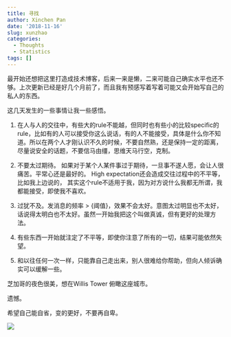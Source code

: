 ```yaml
---
title: 寻找
author: Xinchen Pan
date: '2018-11-16'
slug: xunzhao
categories:
  - Thoughts
  - Statistics
tags: []
---
```


最开始还想把这里打造成技术博客，后来一来是懒，二来可能自己确实水平也还不够。上次更新已经是好几个月前了，而且我有预感写着写着可能又会开始写自己的私人的东西。

这几天发生的一些事情让我一些感悟。

1. 在人与人的交往中，有些大的rule不能越，但同时也有些小的比较specific的rule，比如有的人可以接受你这么说话，有的人不能接受，具体是什么你不知道。所以在两个人才刚认识不久的时候，不要自然熟，还是保持一定的距离，尽量说安全的话题，不要信马由缰，思维天马行空，克制。

2. 不要太过期待。 如果对于某个人某件事过于期待，一旦事不遂人愿，会让人很痛苦。平常心还是最好的。 High expectation还会造成交往过程中的不平等，比如我上边说的， 其实这个rule不适用于我，因为对方说什么我都无所谓，我都能接受，即使我不喜欢。

3. 过犹不及。发消息的频率 > {阈值}，效果不会太好。意图太过明显也不太好，话说得太明白也不太好。虽然一开始我把这个叫做真诚，但有更好的处理方法。

4. 有些东西一开始就注定了不平等，即使你注意了所有的一切，结果可能依然失望。

5. 和以往任何一次一样，只能靠自己走出来，别人很难给你帮助，但向人倾诉确实可以缓解一些。

芝加哥的夜色很美，想在Willis Tower 俯瞰这座城市。

遗憾。

希望自己能自省，变的更好，不要再自卑。

<div style="width:350px; height:250px">
![](/post/xunzhao_files/night.jpg)
</div>


